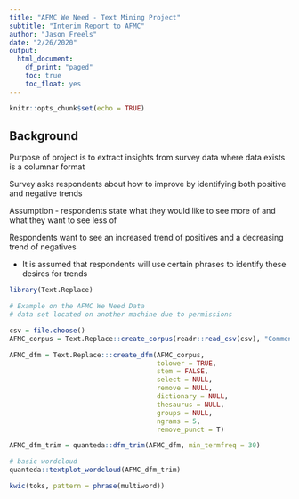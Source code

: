 ```yaml
---
title: "AFMC We Need - Text Mining Project"
subtitle: "Interim Report to AFMC"
author: "Jason Freels"
date: "2/26/2020"
output: 
  html_document:
    df_print: "paged"
    toc: true
    toc_float: yes
---
```


```r
knitr::opts_chunk$set(echo = TRUE)
```

## Background

Purpose of project is to extract insights from survey data where data exists is a columnar format

Survey asks respondents about how to improve by identifying both positive and negative trends

Assumption - respondents state what they would like to see more of and what they want to see less of

Respondents want to see an increased trend of positives and a decreasing trend of negatives

- It is assumed that respondents will use certain phrases to identify these desires for trends

```r
library(Text.Replace)

# Example on the AFMC We Need Data
# data set located on another machine due to permissions

csv = file.choose()
AFMC_corpus = Text.Replace::create_corpus(readr::read_csv(csv), "Comments")

AFMC_dfm = Text.Replace:::create_dfm(AFMC_corpus, 
                                     tolower = TRUE, 
                                     stem = FALSE, 
                                     select = NULL, 
                                     remove = NULL, 
                                     dictionary = NULL, 
                                     thesaurus = NULL, 
                                     groups = NULL,
                                     ngrams = 5,
                                     remove_punct = T)
```

```r
AFMC_dfm_trim = quanteda::dfm_trim(AFMC_dfm, min_termfreq = 30)

# basic wordcloud
quanteda::textplot_wordcloud(AFMC_dfm_trim)
```

```r
kwic(toks, pattern = phrase(multiword))
```